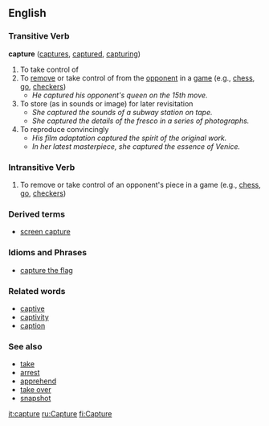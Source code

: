 {{quot|Capture}}

== English ==

=== Transitive Verb ===
'''capture'''  ([[captures]], [[captured]], [[capturing]])
# To take control of
# To [[remove]] or take control of from the [[opponent]] in a [[game]] (e.g., [[chess]], [[go]], [[checkers]])
#* ''He captured his opponent's queen on the 15th move.''
# To store (as in sounds or image) for later revisitation
#* ''She captured the sounds of a subway station on tape.''
#* ''She captured the details of the fresco in a series of photographs.''
# To reproduce convincingly
#* ''His film adaptation captured the spirit of the original work.''
#* ''In her latest masterpiece, she captured the essence of Venice.''

=== Intransitive Verb ===
# To remove or take control of an opponent's piece in a game (e.g., [[chess]], [[go]], [[checkers]])

===Derived terms===
* [[screen capture]]

=== Idioms and Phrases ===
* [[capture the flag]]

=== Related words ===
* [[captive]]
* [[captivity]]
* [[caption]]

=== See also ===
* [[take]]
* [[arrest]]
* [[apprehend]]
* [[take over]]
* [[snapshot]]

[[it:capture]]
[[ru:Capture]]
[[fi:Capture]]